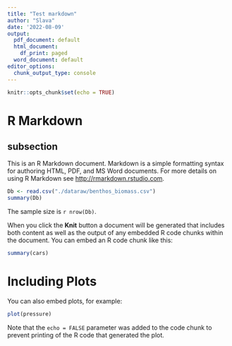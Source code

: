 ```yaml
---
title: "Test markdown"
author: "Slava"
date: '2022-08-09'
output:
  pdf_document: default
  html_document:
    df_print: paged
  word_document: default
editor_options: 
  chunk_output_type: console
---
```


```r
knitr::opts_chunk$set(echo = TRUE)
```

# R Markdown

## subsection

This is an R Markdown document. Markdown is a simple formatting syntax for authoring HTML, PDF, and MS Word documents. For more details on using R Markdown see <http://rmarkdown.rstudio.com>.

```r
Db <- read.csv("./dataraw/benthos_biomass.csv")
summary(Db)
```

The sample size is `r nrow(Db)`.

When you click the **Knit** button a document will be generated that includes both content as well as the output of any embedded R code chunks within the document. You can embed an R code chunk like this:

```r
summary(cars)
```





# Including Plots

You can also embed plots, for example:

```r
plot(pressure)
```

Note that the `echo = FALSE` parameter was added to the code chunk to prevent printing of the R code that generated the plot.
